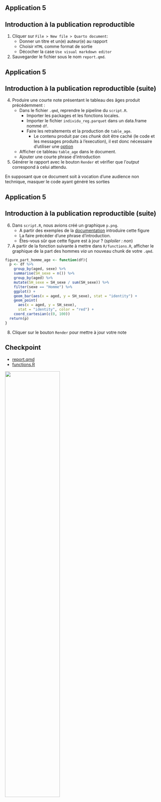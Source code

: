 ## Application 5

:::{.callout-tip collapse="true" icon=false}
## Introduction à la publication reproductible

:::{.incremental}
1. Cliquer sur `File > New file > Quarto document`:
    + Donner un titre et un(e) auteur(e) au rapport
    + Choisir `HTML` comme format de sortie
    + Décocher la case `Use visual markdown editor`
2. Sauvegarder le fichier sous le nom `report.qmd`.
:::

:::

## Application 5 {.smaller}

:::{.callout-tip collapse="true" icon=false}
## Introduction à la publication reproductible (suite)

:::{.incremental}
4. Produire une courte note présentant le tableau des âges produit précédemment :
    + Dans le fichier `.qmd`, reprendre le pipeline du `script.R`. 
        + Importer les packages et les fonctions locales.
        + Importer le fichier `individu_reg.parquet` dans un data.frame nommé `df`.
        + Faire les retraitements et la production de `table_age`.
            + Le contenu produit par ces _chunk_ doit être caché (le code et les messages produits à l'execution), il est donc nécessaire d'utiliser une [option](https://quarto.org/docs/computations/execution-options.html)
    + Afficher ce tableau `table_age` dans le document.
    + Ajouter une courte phrase d'introduction
    
5. Générer le rapport avec le bouton `Render` et vérifier que l'*output* correspond à celui attendu.
:::

:::

::: {.callout-important}
En supposant que ce document soit à vocation d'une audience non technique, masquer le code ayant généré les sorties
:::

## Application 5 {.smaller}

:::{.callout-tip collapse="true" icon=false}
## Introduction à la publication reproductible (suite)

6. Dans `script.R`, nous avions créé un graphique `p.png`. 
    + A partir des exemples de la [documentation](https://quarto.org/docs/authoring/figures.html)
introduire cette figure
    + La faire précéder d'une phrase d'introduction.
    + Êtes-vous sûr que cette figure est à jour ? (*sploiler : non*)

7. A partir de la fonction suivante à mettre dans `R/functions.R`, 
afficher le graphique de la part des hommes *via* un nouveau chunk de votre `.qmd`.

```r
figure_part_homme_age <- function(df){
  p <- df %>%
    group_by(aged, sexe) %>%
    summarise(SH_sexe = n()) %>%
    group_by(aged) %>%
    mutate(SH_sexe = SH_sexe / sum(SH_sexe)) %>%
    filter(sexe == "Homme") %>%
    ggplot() +
    geom_bar(aes(x = aged, y = SH_sexe), stat = "identity") +
    geom_point(
      aes(x = aged, y = SH_sexe),
      stat = "identity", color = "red") +
    coord_cartesian(c(0, 100))
  return(p)
}
```

8. Cliquer sur le bouton `Render` pour mettre à jour votre note
:::


## Checkpoint

::: {layout=[30,70]}

- [report.qmd](https://raw.githubusercontent.com/InseeFrLab/formation-bonnes-pratiques-R/main/R/checkpoints/application5/report.qmd)
- [functions.R](https://raw.githubusercontent.com/InseeFrLab/formation-bonnes-pratiques-R/main/R/checkpoints/application5/functions.R)

![](checkpoint.jpg){width=60%}
:::